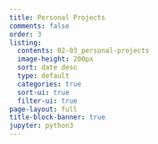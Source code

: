 ```yaml
---
title: Personal Projects
comments: false
order: 3
listing:
  contents: 02-03_personal-projects
  image-height: 200px
  sort: date desc
  type: default
  categories: true
  sort-ui: true
  filter-ui: true
page-layout: full
title-block-banner: true
jupyter: python3
---
```


